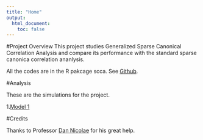 ```yaml
---
title: "Home"
output:
  html_document:
    toc: false
---
```


#Project Overview
This project studies Generalized Sparse Canonical Correlation Analysis and compare its performance with the standard sparse canonica correlation ananlysis.

All the codes are in the R pakcage scca. See [Github](https://github.com/DongyueXie/scca).

#Analysis

These are the simulations for the project.

1.[Model 1](model1.html)


#Credits

Thanks to Professor [Dan Nicolae](https://galton.uchicago.edu/~nicolae/) for his great help.
